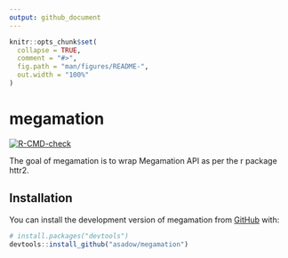 ```yaml
---
output: github_document
---
```


```r
knitr::opts_chunk$set(
  collapse = TRUE,
  comment = "#>",
  fig.path = "man/figures/README-",
  out.width = "100%"
)
```

# megamation

<!-- badges: start -->
[![R-CMD-check](https://github.com/asadow/megamation/actions/workflows/R-CMD-check.yaml/badge.svg)](https://github.com/asadow/megamation/actions/workflows/R-CMD-check.yaml)
<!-- badges: end -->

The goal of megamation is to wrap Megamation API as per the r package httr2. 

## Installation

You can install the development version of megamation from [GitHub](https://github.com/) with:

``` r
# install.packages("devtools")
devtools::install_github("asadow/megamation")
```
